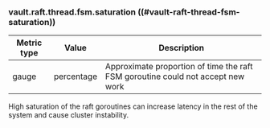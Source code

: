 ### vault.raft.thread.fsm.saturation ((#vault-raft-thread-fsm-saturation))

Metric type | Value       | Description
----------- | ----------- | -----------
gauge       | percentage  | Approximate proportion of time the raft FSM goroutine could not accept new work

High saturation of the raft goroutines can increase latency in the rest of the
system and cause cluster instability.